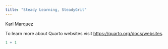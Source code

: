 ```yaml
---
title: "Steady Learning, SteadyGrit"
---
```


Karl Marquez

To learn more about Quarto websites visit <https://quarto.org/docs/websites>.

```r
1 + 1
```
